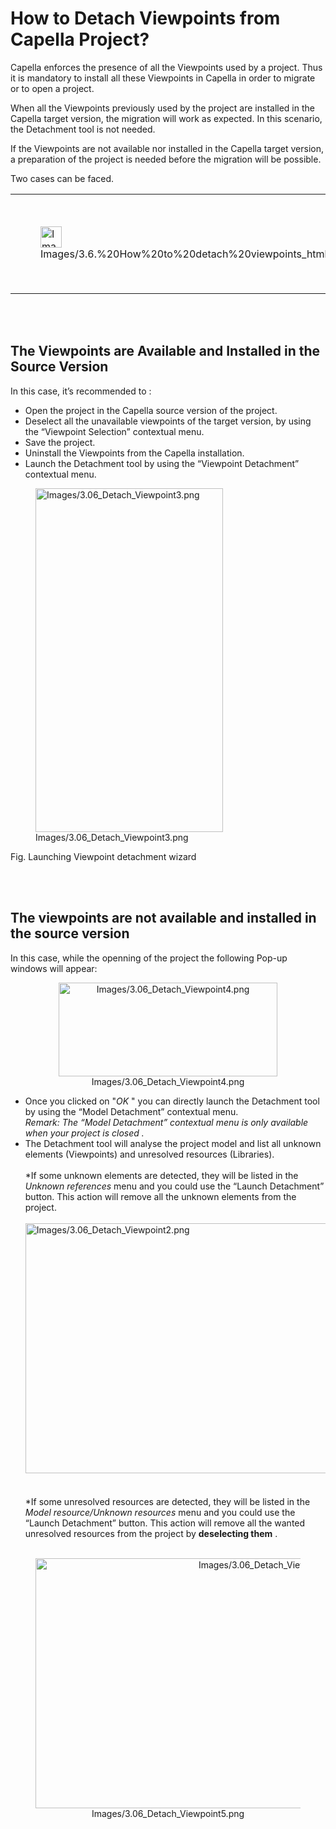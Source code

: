             
= How to Detach Viewpoints from Capella Project? =
 
Capella enforces the presence of all the Viewpoints used by a project. Thus it is mandatory to install all these Viewpoints in Capella in order to migrate or to open a project.

 
When all the Viewpoints previously used by the project are installed in the Capella target version, the migration will work as expected. In this scenario, the Detachment tool is not needed.

 
If the Viewpoints are not available nor installed in the Capella target version, a preparation of the project is needed before the migration will be possible.

 
Two cases can be faced.

         
{| border="1"
|-
| 
[[Image:Images/3.6.%20How%20to%20detach%20viewpoints_html_723ed3f9.png|34x34px]]

 
| 
'''It&rsquo;s 				highly recommended to manually backup you''''''r 				project before using the tool.'''

 
|}  
<br>
<br>

 
== The Viewpoints are Available and Installed in the Source Version ==
 
In this case, it&rsquo;s recommended to :

 
* Open the project in the Capella source version of the project.
* Deselect all the unavailable 	viewpoints of the target version, by using the &ldquo;Viewpoint 	Selection&rdquo; contextual menu.
* Save the project.
* Uninstall the Viewpoints from the 	Capella installation.
* Launch the Detachment tool by using 	the &ldquo;Viewpoint Detachment&rdquo; contextual menu.
 

 
[[Image:Images/3.06_Detach_Viewpoint3.png|300x550px]]

 
Fig. Launching Viewpoint detachment wizard

 
<br>
<br>

 
== The viewpoints are not available and installed in the source version ==
 
In this case, while the openning of the project the following Pop-up windows will appear:

<center>[[Image:Images/3.06_Detach_Viewpoint4.png|350x150px]]</center>


*Once you clicked on "''OK'' "  you can directly launch the Detachment tool by using the &ldquo;Model Detachment&rdquo; contextual menu.<br>''Remark: The &ldquo;Model Detachment&rdquo; contextual menu is only available when your project is closed .''<br>
*The Detachment tool will analyse the project model and list all unknown elements (Viewpoints) and unresolved resources (Libraries).<br><br>
**If some unknown elements are detected, they will be listed in the ''Unknown references'' menu and you could use the &ldquo;Launch Detachment&rdquo; button. This action will remove all the unknown elements from the project. <br><br>[[Image:Images/3.06_Detach_Viewpoint2.png|750x400px]]<br><br><br>
**If some unresolved resources are detected, they will be listed in the ''Model resource/Unknown resources'' menu and you could use the &ldquo;Launch Detachment&rdquo; button. This action will remove all the wanted unresolved resources from the project by '''deselecting them''' . <br><br> 

<center>[[Image:Images/3.06_Detach_Viewpoint5.png|750x400px]]</center>
 





   